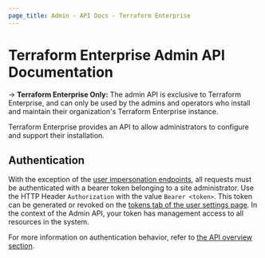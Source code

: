 ```yaml
---
page_title: Admin - API Docs - Terraform Enterprise
---
```


# Terraform Enterprise Admin API Documentation

-> **Terraform Enterprise Only:** The admin API is exclusive to Terraform Enterprise, and can only be used by the admins and operators who install and maintain their organization's Terraform Enterprise instance.

Terraform Enterprise provides an API to allow administrators to configure and support their installation.

## Authentication

With the exception of the [user impersonation endpoints](/enterprise/api-docs/admin/users#impersonate-another-user), all requests must be authenticated with a bearer token belonging to a site administrator. Use the HTTP Header `Authorization` with the value `Bearer <token>`. This token can be generated or revoked on the [tokens tab of the user settings page](/enterprise/users-teams-organizations/users#api-tokens). In the context of the Admin API, your token has management access to all resources in the system.

For more information on authentication behavior, refer to [the API overview section](/enterprise/api-docs#authentication).
